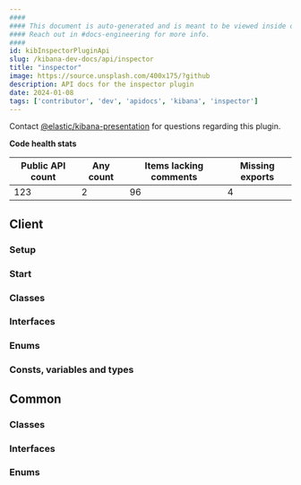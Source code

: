 ```yaml
---
####
#### This document is auto-generated and is meant to be viewed inside our experimental, new docs system.
#### Reach out in #docs-engineering for more info.
####
id: kibInspectorPluginApi
slug: /kibana-dev-docs/api/inspector
title: "inspector"
image: https://source.unsplash.com/400x175/?github
description: API docs for the inspector plugin
date: 2024-01-08
tags: ['contributor', 'dev', 'apidocs', 'kibana', 'inspector']
---
```




Contact [@elastic/kibana-presentation](https://github.com/orgs/elastic/teams/kibana-presentation) for questions regarding this plugin.

**Code health stats**

| Public API count  | Any count | Items lacking comments | Missing exports |
|-------------------|-----------|------------------------|-----------------|
| 123 | 2 | 96 | 4 |

## Client

### Setup
<DocDefinitionList data={[inspectorObj.client.setup]}/>

### Start
<DocDefinitionList data={[inspectorObj.client.start]}/>

### Classes
<DocDefinitionList data={inspectorObj.client.classes}/>

### Interfaces
<DocDefinitionList data={inspectorObj.client.interfaces}/>

### Enums
<DocDefinitionList data={inspectorObj.client.enums}/>

### Consts, variables and types
<DocDefinitionList data={inspectorObj.client.misc}/>

## Common

### Classes
<DocDefinitionList data={inspectorObj.common.classes}/>

### Interfaces
<DocDefinitionList data={inspectorObj.common.interfaces}/>

### Enums
<DocDefinitionList data={inspectorObj.common.enums}/>

